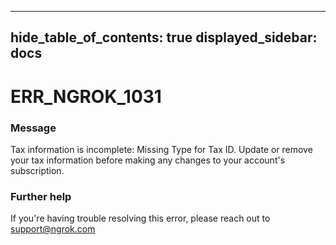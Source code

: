 

---
hide_table_of_contents: true
displayed_sidebar: docs
---


# ERR_NGROK_1031

### Message
Tax information is incomplete: Missing Type for Tax ID. Update or remove your tax information before making any changes to your account's subscription.

<ErrorDetails />



### Further help
If you're having trouble resolving this error, please reach out to [support@ngrok.com](mailto:support@ngrok.com?subject=Help%20with%20ERR_NGROK_1031)

